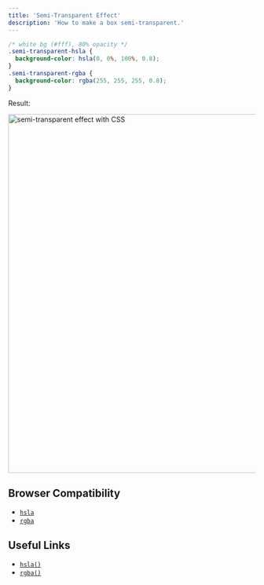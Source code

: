 ```yaml
---
title: 'Semi-Transparent Effect'
description: 'How to make a box semi-transparent.'
---
```


```css:styles.css
/* white bg (#fff), 80% opacity */
.semi-transparent-hsla {
  background-color: hsla(0, 0%, 100%, 0.8);
}
.semi-transparent-rgba {
  background-color: rgba(255, 255, 255, 0.8);
}
```

Result:

<Image
  src="/static/images/semi-transparent-effect/semi-transparent-box.png"
  width="731"
  height={251.36}
  alt="semi-transparent effect with CSS"
  className="border border-grey-150 rounded-md"
/>

## Browser Compatibility

- [`hsla`](https://caniuse.com/?search=hsla)
- [`rgba`](https://caniuse.com/?search=rgba)

## Useful Links

- [`hsla()`](https://developer.mozilla.org/en-US/docs/Web/CSS/color_value/hsla)
- [`rgba()`](https://developer.mozilla.org/en-US/docs/Web/CSS/color_value/rgba)
